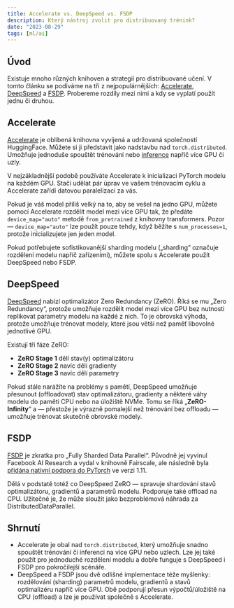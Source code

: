 ```yaml
---
title: Accelerate vs. DeepSpeed vs. FSDP
description: Který nástroj zvolit pro distribuovaný trénink?
date: "2023-08-29"
tags: [ml/ai]
---
```


## Úvod

Existuje mnoho různých knihoven a strategií pro distribuované učení. V tomto článku se podíváme na tři z nejpopulárnějších: [Accelerate](https://huggingface.co/docs/accelerate/index), [DeepSpeed](https://www.deepspeed.ai/) a [FSDP](https://engineering.fb.com/2021/07/15/open-source/fsdp/). Probereme rozdíly mezi nimi a kdy se vyplatí použít jednu či druhou.

## Accelerate

[Accelerate](https://huggingface.co/docs/accelerate/index) je oblíbená knihovna vyvíjená a udržovaná společností HuggingFace. Můžete si ji představit jako nadstavbu nad `torch.distributed`. Umožňuje jednoduše spouštět trénování nebo [inference](./multi-gpu-inference-with-accelerate) napříč více GPU či uzly.

V nejzákladnější podobě používáte Accelerate k inicializaci PyTorch modelu na každém GPU. Stačí udělat pár úprav ve vašem trénovacím cyklu a Accelerate zařídí datovou paralelizaci za vás.

Pokud je váš model příliš velký na to, aby se vešel na jedno GPU, můžete pomocí Accelerate rozdělit model mezi více GPU tak, že předáte `device_map="auto"` metodě `from_pretrained` z knihovny transformers. Pozor — `device_map="auto"` lze použít pouze tehdy, když běžíte s `num_processes=1`, protože inicializujete jen jeden model.

Pokud potřebujete sofistikovanější sharding modelu („sharding“ označuje rozdělení modelu napříč zařízeními), můžete spolu s Accelerate použít DeepSpeed nebo FSDP.

## DeepSpeed

[DeepSpeed](https://www.deepspeed.ai/) nabízí optimalizátor Zero Redundancy (ZeRO). Říká se mu „Zero Redundancy“, protože umožňuje rozdělit model mezi více GPU bez nutnosti replikovat parametry modelu na každé z nich. To je obrovská výhoda, protože umožňuje trénovat modely, které jsou větší než paměť libovolné jednotlivé GPU.

Existují tři fáze ZeRO:

- **ZeRO Stage 1** dělí stav(y) optimalizátoru
- **ZeRO Stage 2** navíc dělí gradienty
- **ZeRO Stage 3** navíc dělí parametry

Pokud stále narážíte na problémy s pamětí, DeepSpeed umožňuje přesunout (offloadovat) stav optimalizátoru, gradienty a některé váhy modelu do paměti CPU nebo na úložiště NVMe. Tomu se říká „**ZeRO-Infinity**“ a — přestože je výrazně pomalejší než trénování bez offloadu — umožňuje trénovat skutečně obrovské modely.

## FSDP

[FSDP](https://engineering.fb.com/2021/07/15/open-source/fsdp/) je zkratka pro „Fully Sharded Data Parallel“. Původně jej vyvinul Facebook AI Research a vydal v knihovně Fairscale, ale následně byla [přidána nativní podpora do PyTorch](https://pytorch.org/blog/introducing-pytorch-fully-sharded-data-parallel-api/) ve verzi 1.11.

Dělá v podstatě totéž co DeepSpeed ZeRO — spravuje shardování stavů optimalizátoru, gradientů a parametrů modelu. Podporuje také offload na CPU. Užitečné je, že může sloužit jako bezproblémová náhrada za DistributedDataParallel.

## Shrnutí

- Accelerate je obal nad `torch.distributed`, který umožňuje snadno spouštět trénování či inferenci na více GPU nebo uzlech. Lze jej také použít pro jednoduché rozdělení modelu a dobře funguje s DeepSpeed i FSDP pro pokročilejší scénáře.
- DeepSpeed a FSDP jsou dvě odlišné implementace téže myšlenky: rozdělování (sharding) parametrů modelu, gradientů a stavů optimalizéru napříč více GPU. Obě podporují přesun výpočtů/úložiště na CPU (offload) a lze je používat společně s Accelerate.